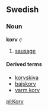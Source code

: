 ==Swedish==
===Noun===
'''korv''' ''c''

# [[sausage]]

====Derived terms====
*[[korvskiva]]
*[[bajskorv]]
*[[varm korv]]

[[pl:Korv]]